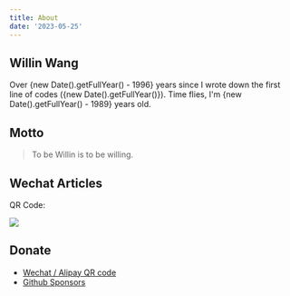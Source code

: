 ```yaml
---
title: About
date: '2023-05-25'
---
```



## Willin Wang

Over {new Date().getFullYear() - 1996} years since I wrote down the first line of codes ({new Date().getFullYear()}).
Time flies, I'm <span className='badge badge-primary badge-outline'>{new Date().getFullYear() - 1989}</span> years old.

## Motto

> To be Willin is to be willing.

## Wechat Articles

QR Code:

![](/images/qr.png)

## Donate

<Donate />

- [Wechat / Alipay QR code](/images/donate.png)
- [Github Sponsors](https://github.com/sponsors/willin)
